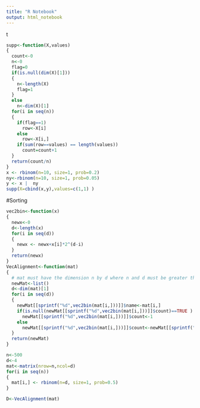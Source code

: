 ```yaml
---
title: "R Notebook"
output: html_notebook
---
```


t

```r
supp<-function(X,values)
{
  count<-0
  n<-0
  flag=0
  if(is.null(dim(X)[1]))
  {
    n<-length(X)
    flag=1
  }
  else
    n<-dim(X)[1]
  for(i in seq(n))
  {
    if(flag==1)
      row<-X[i]
    else
      row<-X[i,]
    if(sum(row==values) == length(values))
      count=count+1
  }
  return(count/n)
}
x <- rbinom(n=10, size=1, prob=0.2)
ny<-rbinom(n=10, size=1, prob=0.05)
y <- x |  ny
supp(X=cbind(x,y),values=c(1,1) )

```
#Sorting
```r

vec2bin<-function(x)
{
  newx<-0
  d<-length(x)
  for(i in seq(d))
  {
    newx <- newx+x[i]*2^(d-i)
  }
  return(newx)
}
VecAlignment<-function(mat)
{
  # mat must have the dimension n by d where n and d must be greater than 1.
  newMat<-list()
  d<-dim(mat)[1]
  for(i in seq(d))
  {
    newMat[[sprintf("%d",vec2bin(mat[i,]))]]$name<-mat[i,]
    if(is.null(newMat[[sprintf("%d",vec2bin(mat[i,]))]]$count)==TRUE )
      newMat[[sprintf("%d",vec2bin(mat[i,]))]]$count<-1
    else
      newMat[[sprintf("%d",vec2bin(mat[i,]))]]$count<-newMat[[sprintf("%d",vec2bin(mat[i,]))]]$count+1
  }
  return(newMat)
}

n<-500
d<-4
mat<-matrix(nrow=n,ncol=d)
for(i in seq(n))
{
  mat[i,] <- rbinom(n=d, size=1, prob=0.5)
}

D<-VecAlignment(mat)
```

